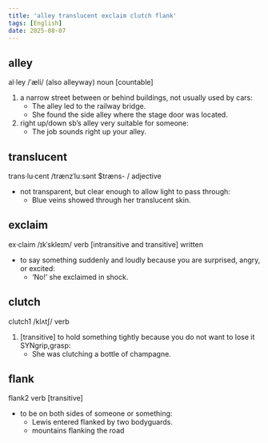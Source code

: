 ```yaml
---
title: 'alley translucent exclaim clutch flank'
tags: [English]
date: 2025-08-07
---
```


## alley

al·ley /ˈæli/ (also alleyway) noun [countable]

1. a narrow street between or behind buildings, not usually used by cars:
   - The alley led to the railway bridge.
   - She found the side alley where the stage door was located.
2. right up/down sb’s alley very suitable for someone:
   - The job sounds right up your alley.

## translucent

trans·lu·cent /trænzˈluːsənt $træns- / adjective

- not transparent, but clear enough to allow light to pass through:
  - Blue veins showed through her translucent skin.

## exclaim

ex·claim /ɪkˈskleɪm/ verb [intransitive and transitive] written

- to say something suddenly and loudly because you are surprised, angry, or excited:
  - ‘No!’ she exclaimed in shock.

## clutch

clutch1 /klʌtʃ/ verb

1. [transitive] to hold something tightly because you do not want to lose it SYNgrip,grasp:
   - She was clutching a bottle of champagne.

## flank

flank2 verb [transitive]

- to be on both sides of someone or something:
  - Lewis entered flanked by two bodyguards.
  - mountains flanking the road
